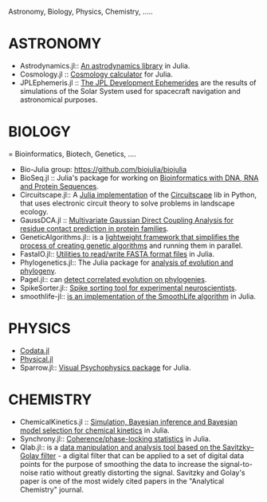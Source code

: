 Astronomy, Biology, Physics, Chemistry, .....

= ASTRONOMY =
* Astrodynamics.jl:: [https://github.com/helgee/Astrodynamics.jl An astrodynamics library] in Julia.
* Cosmology.jl :: [https://github.com/nolta/Cosmology.jl Cosmology calculator] for Julia.
* JPLEphemeris.jl :: [https://github.com/helgee/JPLEphemeris.jl The JPL Development Ephemerides] are the results of simulations of the Solar System used for spacecraft navigation and astronomical purposes.



= BIOLOGY ==
Bioinformatics, Biotech, Genetics, ....

* Bio-Julia group: [https://github.com/biojulia/biojulia https://github.com/biojulia/biojulia]
* BioSeq.jl :: Julia's package for working on [https://github.com/diegozea/BioSeq.jl Bioinformatics with DNA, RNA and Protein Sequences].
* Circuitscape.jl:: A [https://github.com/tanmaykm/Circuitscape.jl Julia implementation] of the [http://www.circuitscape.org/ Circuitscape] lib in Python, that uses electronic circuit theory to solve problems in landscape ecology.
* GaussDCA.jl :: [https://github.com/carlobaldassi/GaussDCA.jl  Multivariate Gaussian Direct Coupling Analysis for residue contact prediction in protein families].
* GeneticAlgorithms.jl:: is a [https://github.com/forio/GeneticAlgorithms.jl lightweight framework that simplifies the process of creating genetic algorithms] and running them in parallel.
* FastaIO.jl:: [https://github.com/carlobaldassi/FastaIO.jl Utilities to read/write FASTA format files] in Julia.
* Phylogenetics.jl:: The Julia package for [https://github.com/Ward9250/Phylogenetics.jl  analysis of evolution and phylogeny].
* Pagel.jl:: can [https://github.com/porterjamesj/Pagel.jl detect correlated evolution on phylogenies].
* SpikeSorter.jl:: [https://github.com/grero/SpikeSorter.jl Spike sorting tool for experimental neuroscientists].
* smoothlife-jl:: [https://github.com/jamak/smoothlife-jl is an implementation of the SmoothLife algorithm] in Julia.


= PHYSICS =
* [https://github.com/kofron/Codata.jl Codata.jl]
* [https://github.com/ggggggggg/Physical.jl Physical.jl]
* Sparrow.jl:: [https://github.com/rennis250/Sparrow.jl Visual Psychophysics package] for Julia.


= CHEMISTRY =
* ChemicalKinetics.jl :: [https://github.com/scidom/ChemicalKinetics.jl Simulation, Bayesian inference and Bayesian model selection for chemical kinetics] in Julia.
* Synchrony.jl:: [https://github.com/simonster/Synchrony.jl Coherence/phase-locking statistics] in Julia.
* Qlab.jl:: is a [https://github.com/blakejohnson/Qlab.jl data manipulation and analysis tool based on the Savitzky–Golay filter] - a digital filter that can be applied to a set of digital data points for the purpose of smoothing the data to increase the signal-to-noise ratio without greatly distorting the signal. Savitzky and Golay's paper is one of the most widely cited papers in the "Analytical Chemistry" journal.

